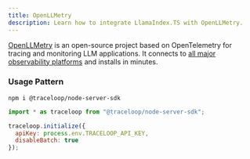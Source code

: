 ```yaml
---
title: OpenLLMetry
description: Learn how to integrate LlamaIndex.TS with OpenLLMetry.
---
```


[OpenLLMetry](https://github.com/traceloop/openllmetry-js) is an open-source project based on OpenTelemetry for tracing and monitoring
LLM applications. It connects to [all major observability platforms](https://www.traceloop.com/docs/openllmetry/integrations/introduction) and installs in minutes.

### Usage Pattern

```package-install
npm i @traceloop/node-server-sdk
```

```js
import * as traceloop from "@traceloop/node-server-sdk";

traceloop.initialize({
  apiKey: process.env.TRACELOOP_API_KEY,
  disableBatch: true
});
```